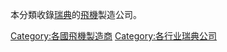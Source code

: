 本分類收錄[[瑞典|瑞典]]的[[飛機|飛機]]製造公司。

[[Category:各國飛機製造商|Category:各國飛機製造商]]
[[Category:各行业瑞典公司|Category:各行业瑞典公司]]